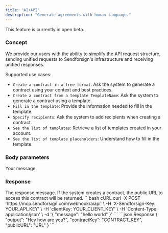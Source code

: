 ```yaml
---
title: "AI+API"
description: "Generate agreements with human language."
---
```


<Note>This feature is currently in open beta.</Note>

### Concept

We provide our users with the ability to simplify the API request structure, sending unified requests 
to Sendforsign's infrastructure and receiving unified responses.

Supported use cases:
- `Create a contract in a free format`: Ask the system to generate a contract using your context and best practices.
- `Create a contract from a template TemplateName`: Ask the system to generate a contract using a template.
- `Fill in the template`: Provide the information needed to fill in the template.
- `Specify recipients`: Ask the system to add recipients when creating a contract.
- `See the list of templates`: Retrieve a list of templates created in your account.
- `See the list of template placeholders`: Understand how to fill in the template.

### Body parameters

<ParamField body="message" type="string" required>
  Your message.
</ParamField>

### Response

<ResponseField name="output" type="string">
  The response message. If the system creates a contract, the public URL to access this contract will be returned.
</ResponseField>

<RequestExample>
```bash cURL
curl -X POST 'https://mcp.sendforsign.com/webhook/aiapi' \
     -H 'X-Sendforsign-Key: YOUR_API_KEY' \
     -H 'clientKey: YOUR_CLIENT_KEY' \
     -H 'Content-Type: application/json' \
     -d '{
    "message": "hello world"
}'
```
</RequestExample>

<ResponseExample>
```json Response
{
    "output": "Hey how are you?",
    "contractKey": "CONTRACT_KEY",
    "publicURL": "URL"
}
```
</ResponseExample>

